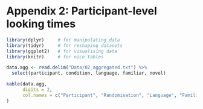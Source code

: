 # Appendix 2: Participant-level looking times

```r

library(dplyr)     # for manipulating data
library(tidyr)     # for reshaping datasets
library(ggplot2)   # for visualising data
library(knitr)     # for nice tables

data.agg <- read.delim("Data/02_aggregated.txt") %>%
  select(participant, condition, language, familiar, novel)

kable(data.agg,
      digits = 2,
      col.names = c("Participant", "Randomisation", "Language", "Familiar (ms)", "Unfamiliar (ms)")
)
```
